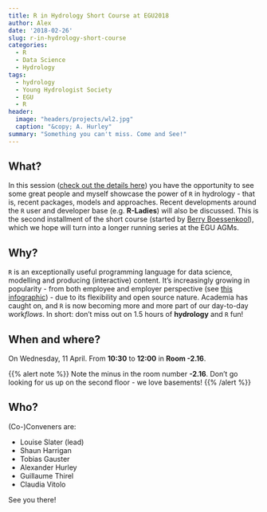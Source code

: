 ```yaml
---
title: R in Hydrology Short Course at EGU2018
author: Alex
date: '2018-02-26'
slug: r-in-hydrology-short-course
categories:
  - R
  - Data Science
  - Hydrology
tags:
  - hydrology
  - Young Hydrologist Society
  - EGU
  - R
header:
  image: "headers/projects/wl2.jpg"
  caption: "&copy; A. Hurley"
summary: "Something you can't miss. Come and See!"
---
```


## What?

In this session ([check out the details here](/talk/2018-egu-rhydro)) you have the opportunity to see some great people and myself showcase the power of `R` in hydrology - that is, recent packages, models and approaches. Recent developments around the `R` user and developer base (e.g. **R-Ladies**) will also be discussed. This is the second installment of the short course (started by [Berry Boessenkool](https://github.com/brry)), which we hope will turn into a longer running series at the EGU AGMs.


## Why?

`R` is an exceptionally useful programming language for data science, modelling and producing (interactive) content. It's increasingly growing in popularity - from both employee and employer perspective (see [this infographic](http://blog.datacamp.com/wp-content/uploads/2015/05/R-vs-Python-216-2.png)) - due to its flexibility and open source nature. Academia has caught on, and `R` is now becoming more and more part of our day-to-day work*flows*. In short: don't miss out on 1.5 hours of **hydrology** and `R` fun!

## When and where?

On Wednesday, 11 April. From **10:30** to **12:00** in **Room -2.16**.

{{% alert note %}}
Note the minus in the room number **-2.16**. Don't go looking for us up on the second floor - we love basements!
{{% /alert %}}

## Who?

(Co-)Conveners are: 

- Louise Slater (lead)
- Shaun Harrigan
- Tobias Gauster
- Alexander Hurley
- Guillaume Thirel
- Claudia Vitolo

See you there!